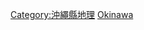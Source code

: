 {{日本行政區劃分類導航|島嶼}}
{{commonscat|Islands of Okinawa prefecture}}

[[Category:沖繩縣地理|Category:沖繩縣地理]]
[[Category:日本各都道府縣島嶼|Okinawa]]